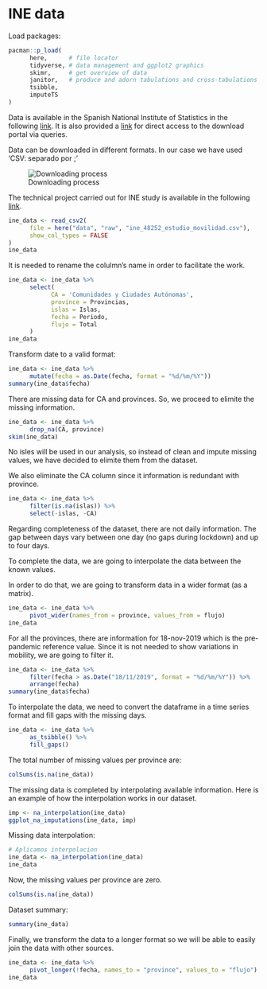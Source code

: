 # INE data {.unnumbered}

Load packages:

```r
pacman::p_load(
      here,      # file locator
      tidyverse, # data management and ggplot2 graphics
      skimr,     # get overview of data
      janitor,   # produce and adorn tabulations and cross-tabulations
      tsibble,
      imputeTS
)
```

Data is available in the Spanish National Institute of Statistics in the following [link](https://www.ine.es/experimental/movilidad/experimental_em4.htm#tablas_resultados). It is also provided a [link](https://www.ine.es/jaxiT3/Tabla.htm?t=48252) for direct access to the download portal via queries.

Data can be downloaded in different formats. In our case we have used 'CSV: separado por ;'

![Downloading process](images/consulta_descarga_ine.png){fig-align="center"}

The technical project carried out for INE study is available in the following [link](https://www.ine.es/experimental/movilidad/exp_em_proyecto.pdf).

```r
ine_data <- read_csv2(
      file = here("data", "raw", "ine_48252_estudio_movilidad.csv"),
      show_col_types = FALSE
)
ine_data
```

It is needed to rename the colulmn's name in order to facilitate the work.

```r
ine_data <- ine_data %>% 
      select(
            CA = 'Comunidades y Ciudades Autónomas',
            province = Provincias,
            islas = Islas,
            fecha = Periodo,
            flujo = Total
      )
ine_data
```

Transform date to a valid format:

```r
ine_data <- ine_data %>% 
      mutate(fecha = as.Date(fecha, format = "%d/%m/%Y"))
summary(ine_data$fecha)
```

There are missing data for CA and provinces. So, we proceed to elimite the missing information.

```r
ine_data <- ine_data %>% 
      drop_na(CA, province)
skim(ine_data)
```

No isles will be used in our analysis, so instead of clean and impute missing values, we have decided to elimite them from the dataset.

We also eliminate the CA column since it information is redundant with province.

```r
ine_data <- ine_data %>% 
      filter(is.na(islas)) %>% 
      select(-islas, -CA)
```

Regarding completeness of the dataset, there are not daily information. The gap between days vary between one day (no gaps during lockdown) and up to four days.

To complete the data, we are going to interpolate the data between the known values.

In order to do that, we are going to transform data in a wider format (as a matrix).

```r
ine_data <- ine_data %>% 
      pivot_wider(names_from = province, values_from = flujo)
ine_data
```

For all the provinces, there are information for 18-nov-2019 which is the pre-pandemic reference value. Since it is not needed to show variations in mobility, we are going to filter it.

```r
ine_data <- ine_data %>% 
      filter(fecha > as.Date("18/11/2019", format = "%d/%m/%Y")) %>% 
      arrange(fecha)
summary(ine_data$fecha)
```

To interpolate the data, we need to convert the dataframe in a time series format and fill gaps with the missing days.

```r
ine_data <- ine_data %>% 
      as_tsibble() %>% 
      fill_gaps()
```

The total number of missing values per province are:

```r
colSums(is.na(ine_data))
```

The missing data is completed by interpolating available information. Here is an example of how the interpolation works in our dataset.

```r
imp <- na_interpolation(ine_data)
ggplot_na_imputations(ine_data, imp)
```

Missing data interpolation:

```r
# Aplicamos interpolacion
ine_data <- na_interpolation(ine_data)
ine_data
```

Now, the missing values per province are zero.

```r
colSums(is.na(ine_data))
```

Dataset summary:

```r
summary(ine_data)
```

Finally, we transform the data to a longer format so we will be able to easily join the data with other sources.

```r
ine_data <- ine_data %>% 
      pivot_longer(!fecha, names_to = "province", values_to = "flujo")
ine_data
```
